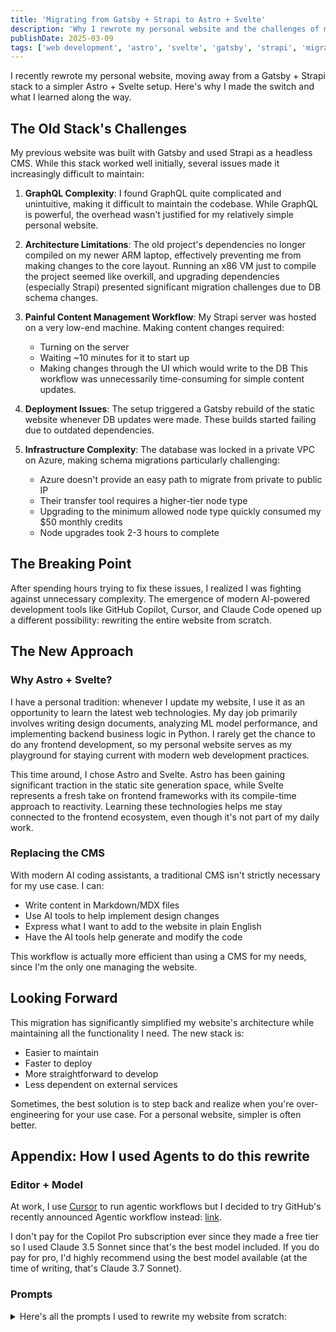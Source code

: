 ```yaml
---
title: 'Migrating from Gatsby + Strapi to Astro + Svelte'
description: 'Why I rewrote my personal website and the challenges of maintaining legacy web stacks'
publishDate: 2025-03-09
tags: ['web development', 'astro', 'svelte', 'gatsby', 'strapi', 'migration']
---
```



I recently rewrote my personal website, moving away from a Gatsby + Strapi stack to a simpler Astro + Svelte setup. Here's why I made the switch and what I learned along the way.

## The Old Stack's Challenges

My previous website was built with Gatsby and used Strapi as a headless CMS. While this stack worked well initially, several issues made it increasingly difficult to maintain:

1. **GraphQL Complexity**: I found GraphQL quite complicated and unintuitive, making it difficult to maintain the codebase. While GraphQL is powerful, the overhead wasn't justified for my relatively simple personal website.

2. **Architecture Limitations**: The old project's dependencies no longer compiled on my newer ARM laptop, effectively preventing me from making changes to the core layout. Running an x86 VM just to compile the project seemed like overkill, and upgrading dependencies (especially Strapi) presented significant migration challenges due to DB schema changes.

3. **Painful Content Management Workflow**: My Strapi server was hosted on a very low-end machine. Making content changes required:

   - Turning on the server
   - Waiting ~10 minutes for it to start up
   - Making changes through the UI which would write to the DB
     This workflow was unnecessarily time-consuming for simple content updates.

4. **Deployment Issues**: The setup triggered a Gatsby rebuild of the static website whenever DB updates were made. These builds started failing due to outdated dependencies.

5. **Infrastructure Complexity**: The database was locked in a private VPC on Azure, making schema migrations particularly challenging:
   - Azure doesn't provide an easy path to migrate from private to public IP
   - Their transfer tool requires a higher-tier node type
   - Upgrading to the minimum allowed node type quickly consumed my $50 monthly credits
   - Node upgrades took 2-3 hours to complete

## The Breaking Point

After spending hours trying to fix these issues, I realized I was fighting against unnecessary complexity. The emergence of modern AI-powered development tools like GitHub Copilot, Cursor, and Claude Code opened up a different possibility: rewriting the entire website from scratch.

## The New Approach

### Why Astro + Svelte?

I have a personal tradition: whenever I update my website, I use it as an opportunity to learn the latest web technologies. My day job primarily involves writing design documents, analyzing ML model performance, and implementing backend business logic in Python. I rarely get the chance to do any frontend development, so my personal website serves as my playground for staying current with modern web development practices.

This time around, I chose Astro and Svelte. Astro has been gaining significant traction in the static site generation space, while Svelte represents a fresh take on frontend frameworks with its compile-time approach to reactivity. Learning these technologies helps me stay connected to the frontend ecosystem, even though it's not part of my daily work.

### Replacing the CMS

With modern AI coding assistants, a traditional CMS isn't strictly necessary for my use case. I can:

- Write content in Markdown/MDX files
- Use AI tools to help implement design changes
- Express what I want to add to the website in plain English
- Have the AI tools help generate and modify the code

This workflow is actually more efficient than using a CMS for my needs, since I'm the only one managing the website.

## Looking Forward

This migration has significantly simplified my website's architecture while maintaining all the functionality I need. The new stack is:

- Easier to maintain
- Faster to deploy
- More straightforward to develop
- Less dependent on external services

Sometimes, the best solution is to step back and realize when you're over-engineering for your use case. For a personal website, simpler is often better.

## Appendix: How I used Agents to do this rewrite

### Editor + Model

At work, I use [Cursor](https://www.cursor.com/en) to run agentic workflows but I decided to try GitHub's recently announced Agentic workflow instead: [link](https://github.blog/news-insights/product-news/github-copilot-the-agent-awakens/).

I don't pay for the Copilot Pro subscription ever since they made a free tier so I used Claude 3.5 Sonnet since that's the best model included.
If you do pay for pro, I'd highly recommend using the best model available (at the time of writing, that's Claude 3.7 Sonnet).

### Prompts

<details>
<summary>Here's all the prompts I used to rewrite my website from scratch:</summary>

<Chat
  messages={[
    {
      role: 'user',
      content:
        "I want to rewrite my personal website in the Personal-Website folder. It was written with react, gatsby, strapi, and bulma. I'd like to rewrite it with Astro + Svelte + tailwind + MDX (i.e. no CMS).\n\nLet's add the new website into the `website` folder.",
    },
    {
      role: 'assistant',
      content:
        "I'll help you rewrite your website using Astro, Svelte, Tailwind CSS, and MDX. First, let's create a new Astro project in the website folder.",
    },
  ]}
/>

<Chat
  messages={[
    {
      role: 'user',
      content: "Let's use pnpm instead of npm",
    },
    {
      role: 'assistant',
      content:
        "I'll help you create a new Astro project using pnpm. Let's set it up in the website directory.",
    },
  ]}
/>

<Chat
  messages={[
    {
      role: 'user',
      content: "ah also let's use mise to manage tooling",
    },
    {
      role: 'assistant',
      content:
        'I\'ll help you set up `mise` (formerly known as `rtx`) for managing the Node.js version and pnpm for your project. Let\'s create a `.mise.toml` file and then create the Astro project.\n\n```toml\n[tools]\nnode = "20"\npnpm = "latest"\n\n[env]\nNODE_ENV = "development"\n```\n\nMade changes.\n\nNow, let\'s initialize the Astro project with Svelte and Tailwind using pnpm. I\'ll run the create command in the terminal:',
    },
    {
      role: 'user',
      content: 'We should do this within the website folder. Not in the root folder.',
    },
    {
      role: 'assistant',
      content:
        "I'll help you set up the new Astro project in the correct location. Let's first navigate to the website folder and initialize the project.",
    },
  ]}
/>

<Chat
  messages={[
    {
      role: 'user',
      content: 'I fixed mise, please continue.',
    },
    {
      role: 'assistant',
      content:
        "Great! Now that mise is working, let's create a new Astro project in the website directory with Svelte and Tailwind CSS support.",
    },
  ]}
/>

<Chat
  messages={[
    {
      role: 'user',
      content:
        "Let's start with replicating my old website's landing page. It had a profile picture, intro text, links to my socials, and my previous work experience which included Fathom Health (current), Microsoft, Cisco, Viptela, and Purdue.",
    },
    {
      role: 'assistant',
      content:
        "I'll help you recreate your landing page with a modern design using Astro and Svelte. We'll break this down into components:\n\n1. Profile section with picture and intro\n2. Work experience section with company logos\n3. Navigation/social links\n\nLet me analyze your old website structure to ensure we maintain the same content while modernizing the implementation.",
    },
  ]}
/>

<Chat
  messages={[
    {
      role: 'user',
      content: 'I think we should add smooth scrolling to the website.',
    },
    {
      role: 'assistant',
      content:
        "I'll help add smooth scrolling to the website. Since we're using Astro with a mix of static and Svelte components, we'll implement this through CSS to ensure it works consistently across all pages.",
    },
  ]}
/>

<Chat
  messages={[
    {
      role: 'user',
      content:
        "I'd like to add a picture of myself to the landing page. What's the best way to do so? What image format should I upload the picture as? What image size is good enough?",
    },
    {
      role: 'assistant',
      content:
        "Based on modern web practices, here's what I recommend for your profile picture:\n\n1. Format: WebP with JPEG/PNG fallback (WebP offers better compression while maintaining quality)\n2. Recommended size:\n   - Width: 400-600px\n   - Height: proportional to maintain aspect ratio\n   - Resolution: 72dpi is sufficient for web\n3. File size: Aim for under 200KB\n\nLet me help you implement this using Astro's built-in image optimization.",
    },
  ]}
/>

<Chat
  messages={[
    {
      role: 'user',
      content: "Could you please ensure we're following accessibility best practices?",
    },
    {
      role: 'assistant',
      content:
        "I'll help review and enhance the accessibility of your website. Here's what we should focus on:\n\n1. Proper heading hierarchy\n2. ARIA labels where needed\n3. Sufficient color contrast\n4. Keyboard navigation\n5. Screen reader compatibility\n\nLet me scan through your components and make the necessary improvements.",
    },
  ]}
/>

<Chat
  messages={[
    {
      role: 'user',
      content: 'The website needs a dark mode toggle',
    },
    {
      role: 'assistant',
      content:
        "I'll help implement a dark mode toggle using Svelte for state management and Tailwind's dark mode classes. We'll ensure it:\n\n1. Persists user preference in localStorage\n2. Respects system preferences by default\n3. Updates in real-time across all components\n4. Has smooth transitions between modes",
    },
  ]}
/>

<Chat
  messages={[
    {
      role: 'user',
      content:
        'The Astro toolbar says:\n\n"Use the Image component\nThis image could be replaced with the Image component to improve performance."',
    },
    {
      role: 'assistant',
      content:
        "I'll help you optimize the images using Astro's built-in Image component. This will provide:\n\n1. Automatic responsive images\n2. Lazy loading\n3. Proper image dimensions\n4. WebP format with fallbacks\n5. Image optimization on build",
    },
  ]}
/>

<Chat
  messages={[
    {
      role: 'user',
      content:
        'Could you please add linting and formatting via prettier and eslint? If you need to install any libraries, please use pnpm over npm.',
    },
    {
      role: 'assistant',
      content:
        "I'll help set up ESLint and Prettier with the modern flat config format for better maintainability. We'll configure:\n\n1. TypeScript support\n2. Svelte plugin integration\n3. Prettier integration with ESLint\n4. Specific rules for Astro files\n5. Format on save capability",
    },
  ]}
/>

<Chat
  messages={[
    {
      role: 'user',
      content:
        'For projects, get rid of the mise one and replace it with: MediaQ: a easy no-login, no-fuss media queue. Tech: python + flask backend, react + redux frontend. GitHub link: https://github.com/parthsdoshi/MediaQ',
    },
    {
      role: 'assistant',
      content:
        "I'll update the Projects component to replace the mise project with MediaQ, updating the technologies and description to match your specifications.",
    },
  ]}
/>

<Chat
  messages={[
    {
      role: 'user',
      content:
        'Yes please add Fabel: Automatically label and organize downloaded files. Tech: Flask python backend served an embedding model used to embed downloaded files. Frontend application used pywebview (electron equivalent) and react to display files with their organized labels. There was also a helper Chrome extension to track downloads. GitHub: https://github.com/parthsdoshi/fabel',
    },
    {
      role: 'assistant',
      content:
        "I'll add the Fabel project alongside MediaQ in the Projects component, highlighting its use of machine learning for file organization and its multi-component architecture.",
    },
  ]}
/>

<Chat
  messages={[
    {
      role: 'user',
      content: 'Please add reading time to the blog pages.',
    },
    {
      role: 'assistant',
      content:
        "I'll implement a reading time calculator for blog posts. I'll create a utility function that calculates reading time based on word count, and then display it on both the blog index and individual blog post pages.",
    },
  ]}
/>

<Chat
  messages={[
    {
      role: 'user',
      content: 'Could you exclude the appendix section from the calculation?',
    },
    {
      role: 'assistant',
      content:
        "I'll modify the reading time calculator to exclude content after the appendix heading, giving readers a more accurate estimate of the main content's reading time.",
    },
  ]}
/>

<Chat
  messages={[
    {
      role: 'user',
      content:
        "There should be an (i) information icon next to the reading time, it should tell them that the appendix is not included and that we're assuming 200 wpm.",
    },
    {
      role: 'assistant',
      content:
        "I'll add an information icon with a tooltip next to the reading time that explains our calculation method and notes about the appendix exclusion.",
    },
  ]}
/>

</details>

